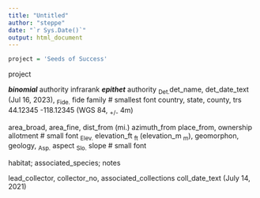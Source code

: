 ```yaml
---
title: "Untitled"
author: "steppe"
date: "`r Sys.Date()`"
output: html_document
---
```



```r
project = 'Seeds of Success'
```

project

**_binomial_**  authority  infrarank **_epithet_** authority 
~Det.~det_name, det_date_text (Jul 16, 2023), ~Fide.~ fide  family # smallest font
country, state, county, trs
44.12345 -118.12345 (WGS 84, ~+/-~ 4m)

area_broad, area_fine, dist_from (mi.) azimuth_from place_from, ownership allotment # small font
~Elev.~ elevation_ft ~ft~ (elevation_m ~m~), geomorphon, geology, ~Asp.~ aspect ~Slo.~ slope # small font

habitat; associated_species; notes

lead_collector, collector_no, associated_collections 
coll_date_text (July 14, 2021)



